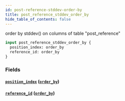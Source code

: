 ```yaml
---
id: post-reference-stddev-order-by
title: post_reference_stddev_order_by
hide_table_of_contents: false
---
```



order by stddev() on columns of table "post_reference"

```graphql
input post_reference_stddev_order_by {
  position_index: order_by
  reference_id: order_by
}
```


### Fields

#### [`position_index`](#) ([`order_by`](../enums/order-by))




#### [`reference_id`](#) ([`order_by`](../enums/order-by))






